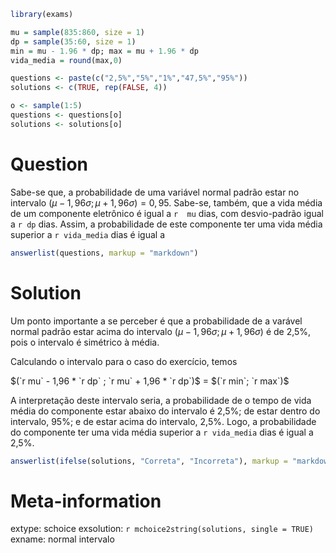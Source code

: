 ```r
library(exams)
```


```r
mu = sample(835:860, size = 1)
dp = sample(35:60, size = 1)
min = mu - 1.96 * dp; max = mu + 1.96 * dp
vida_media = round(max,0)

questions <- paste(c("2,5%","5%","1%","47,5%","95%"))
solutions <- c(TRUE, rep(FALSE, 4))

o <- sample(1:5)
questions <- questions[o]
solutions <- solutions[o]

```


Question
========

Sabe-se que, a probabilidade de uma variável normal padrão estar no intervalo $(\mu - 1,96\sigma; \mu+1,96\sigma) = 0,95$. Sabe-se, também, que a vida média de um componente eletrônico é igual a `r  mu` dias, com desvio-padrão igual a `r dp` dias. Assim, a probabilidade de este componente ter uma vida média superior a  `r vida_media` dias é igual a

```r
answerlist(questions, markup = "markdown")
```

Solution
========

Um ponto importante a se perceber é que a probabilidade de a varável normal padrão estar acima do intervalo $(\mu - 1,96\sigma; \mu+1,96\sigma)$ é de 2,5%, pois o intervalo é simétrico à média.

Calculando o intervalo para o caso do exercício, temos

$(`r mu` - 1,96 * `r dp` ; `r mu` + 1,96 * `r dp`)$
= $(`r min`; `r max`)$

A interpretação deste intervalo seria, a probabilidade de o tempo de vida média do componente estar abaixo do intervalo é 2,5%; de estar dentro do intervalo, 95%; e de estar acima do intervalo, 2,5%. Logo, a probabilidade do componente ter uma vida média superior a  `r vida_media` dias é igual a 2,5%.


```r
answerlist(ifelse(solutions, "Correta", "Incorreta"), markup = "markdown")
```

Meta-information
================
extype: schoice
exsolution: `r mchoice2string(solutions, single = TRUE)`
exname: normal intervalo